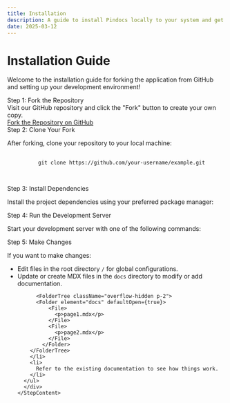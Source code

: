 ```yaml
---
title: Installation
description: A guide to install Pindocs locally to your system and get it runing
date: 2025-03-12
---
```


# Installation Guide

Welcome to the installation guide for forking the application from GitHub and setting up your development environment!

<Steps>
  <Step>
    <StepTitle>Step 1: Fork the Repository</StepTitle>
    <StepContent>
    <div>
      <div>
        Visit our GitHub repository and click the "Fork" button to create your own copy.
      </div>
        <a
          href="https://github.com/your-repo/example"
          target="_blank"
          rel="noopener noreferrer"
        >
          Fork the Repository on GitHub
        </a>
      </div>
    </StepContent>
  </Step>
  <Step>
    <StepTitle>Step 2: Clone Your Fork</StepTitle>
    <StepContent>
    <div>
      <p>After forking, clone your repository to your local machine:</p>
      <pre>
        <code>
          git clone https://github.com/your-username/example.git
        </code>
      </pre>
      </div>
    </StepContent>
  </Step>
  <Step>
    <StepTitle>Step 3: Install Dependencies</StepTitle>
    <StepContent>
    <div>
      <p>Install the project dependencies using your preferred package manager:</p>
       <CodeTabs tabs={{
        'npm':{
          syntax:'npm i'
        },
        'pnpm':{
          syntax:'pnpm i'
        },
        'yarn':{
          syntax:'yarn i'
        },
       }} />
      </div>
    </StepContent>
  </Step>
  <Step>
    <StepTitle>Step 4: Run the Development Server</StepTitle>
    <StepContent>
    <div>
      <p>Start your development server with one of the following commands:</p>
      <CodeTabs tabs={{
        'npm':{
          syntax:'npm run dev'
        },
        'pnpm':{
          syntax:'pnpm dev'
        },
        'yarn':{
          syntax:'yarn run dev'
        },
       }} />
      </div>
    </StepContent>
  </Step>
  <Step>
    <StepTitle>Step 5: Make Changes</StepTitle>
    <StepContent>
    <div>
      <p>If you want to make changes:</p>
      <ul className="list-disc ml-4">
        <li>
          Edit files in the root directory <code>/</code> for global configurations.
        </li>
        <li>
          Update or create MDX files in the <code>docs</code> directory to modify or add documentation.

          <FolderTree className="overflow-hidden p-2">
          <Folder element="docs" defaultOpen={true}>
              <File>
                <p>page1.mdx</p>
              </File>
              <File>
                <p>page2.mdx</p>
              </File>
            </Folder>
        </FolderTree>
        </li>
        <li>
          Refer to the existing documentation to see how things work.
        </li>
      </ul>
      </div>
    </StepContent>
  </Step>
</Steps>
